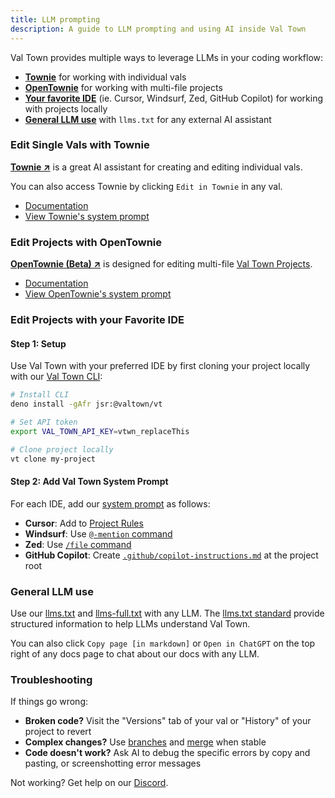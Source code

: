 ```yaml
---
title: LLM prompting
description: A guide to LLM prompting and using AI inside Val Town
---
```



Val Town provides multiple ways to leverage LLMs in your coding workflow:
- [**Townie**](#edit-single-vals-with-townie) for working with individual vals
- [**OpenTownie**](#edit-projects-with-opentownie) for working with multi-file projects 
- [**Your favorite IDE**](#edit-projects-with-your-favorite-ide) (ie. Cursor, Windsurf, Zed, GitHub Copilot) for working with projects locally
- [**General LLM use**](#general-llm-use) with `llms.txt` for any external AI assistant

### Edit Single Vals with Townie
**[Townie ↗](https://val.town/townie)** is a great AI assistant for creating and editing individual vals. 

You can also access Townie by clicking `Edit in Townie` in any val.
- [Documentation](../../reference/townie)
- [View Townie's system prompt](https://gist.githubusercontent.com/stevekrouse/21cba8759c09f906be424dc1bb949869/raw/81caae98f1ce9b191374188d0f73efacbccba9a1/townie.md)

### Edit Projects with OpenTownie
**[OpenTownie (Beta) ↗](https://www.val.town/x/stevekrouse/OpenTownie)** is designed for editing multi-file [Val Town Projects](../../projects/).
- [Documentation](https://www.val.town/x/stevekrouse/OpenTownie/code/README.md)
- [View OpenTownie's system prompt](https://www.val.town/x/stevekrouse/OpenTownie/code/prompts/system_prompt.txt)

### Edit Projects with your Favorite IDE

#### Step 1: Setup 
Use Val Town with your preferred IDE by first cloning your project locally with our [Val Town CLI](https://github.com/val-town/vt):

``` bash
# Install CLI
deno install -gAfr jsr:@valtown/vt

# Set API token
export VAL_TOWN_API_KEY=vtwn_replaceThis

# Clone project locally
vt clone my-project

```

#### Step 2: Add Val Town System Prompt
For each IDE, add our [system prompt](https://www.val.town/x/stevekrouse/OpenTownie/code/prompts/system_prompt.txt) as follows:
- **Cursor**: Add to [Project Rules](https://docs.cursor.com/context/rules-for-ai)
- **Windsurf**: Use [`@-mention` command](https://docs.windsurf.com/chat/overview#%40-mentions) 
- **Zed**: Use [`/file` command](https://zed.dev/docs/assistant/commands) 
- **GitHub Copilot**: Create [`.github/copilot-instructions.md`](https://docs.github.com/en/copilot/customizing-copilot/adding-repository-custom-instructions-for-github-copilot) at the project root

### General LLM use
Use our [llms.txt](../../llms.txt) and [llms-full.txt](../../llms-full.txt) with any LLM.  The [llms.txt standard](https://llmstxt.org/) provide structured information to help LLMs understand Val Town.

You can also click `Copy page [in markdown]` or `Open in ChatGPT` on the top right of any docs page to chat about our docs with any LLM.

### Troubleshooting
If things go wrong:
- **Broken code?** Visit the "Versions" tab of your val or "History" of your project to revert
- **Complex changes?** Use [branches](../../projects/branches) and [merge](../../projects/pull-requests/) when stable
- **Code doesn't work?** Ask AI to debug the specific errors by copy and pasting, or screenshotting error messages

Not working? Get help on our [Discord](https://discord.val.town).